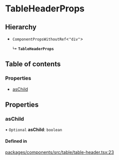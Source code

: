 # TableHeaderProps

## Hierarchy

- `ComponentPropsWithoutRef`\<`"div"`\>

  ↳ **`TableHeaderProps`**

## Table of contents

### Properties

- [asChild](TableHeaderProps.md#aschild)

## Properties

### asChild

• `Optional` **asChild**: `boolean`

#### Defined in

[packages/components/src/table/table-header.tsx:23](https://github.com/vtex/shoreline/blob/9b5214c2f/packages/components/src/table/table-header.tsx#L23)

